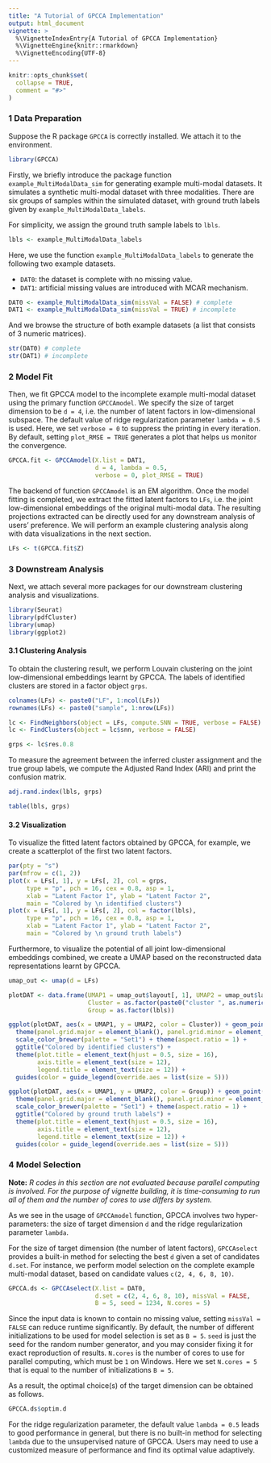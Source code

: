 ```yaml
---
title: "A Tutorial of GPCCA Implementation"
output: html_document
vignette: >
  %\VignetteIndexEntry{A Tutorial of GPCCA Implementation}
  %\VignetteEngine{knitr::rmarkdown}
  %\VignetteEncoding{UTF-8}
---
```


```r
knitr::opts_chunk$set(
  collapse = TRUE,
  comment = "#>"
)
```


### 1 Data Preparation

Suppose the R package `GPCCA` is correctly installed. We attach it to the environment.

```r
library(GPCCA)
```

Firstly, we briefly introduce the package function `example_MultiModalData_sim` 
for generating example multi-modal datasets. 
It simulates a synthetic multi-modal dataset with three modalities. 
There are six groups of samples within the simulated dataset, 
with ground truth labels given by `example_MultiModalData_labels`.

For simplicity, we assign the ground truth sample labels to `lbls`.

```r
lbls <- example_MultiModalData_labels
```

Here, we use the function `example_MultiModalData_labels` to generate 
the following two example datasets.

* `DAT0`: the dataset is complete with no missing value.
* `DAT1`: artificial missing values are introduced with MCAR mechanism.

```r
DAT0 <- example_MultiModalData_sim(missVal = FALSE) # complete
DAT1 <- example_MultiModalData_sim(missVal = TRUE) # incomplete
```

And we browse the structure of both example datasets (a list that consists of 3 numeric matrices).

```r
str(DAT0) # complete
str(DAT1) # incomplete
```


### 2 Model Fit

Then, we fit GPCCA model to the incomplete example multi-modal dataset using the 
primary function `GPCCAmodel`. We specify the size of target dimension to be `d = 4`, 
i.e. the number of latent factors in low-dimensional subspace. The default value of 
ridge regularization parameter `lambda = 0.5` is used. Here, we set `verbose = 0` to 
suppress the printing in every iteration. By default, setting `plot_RMSE = TRUE` 
generates a plot that helps us monitor the convergence.

```r
GPCCA.fit <- GPCCAmodel(X.list = DAT1,
                        d = 4, lambda = 0.5,
                        verbose = 0, plot_RMSE = TRUE)
```

The backend of function `GPCCAmodel` is an EM algorithm. Once the model fitting is completed, 
we extract the fitted latent factors to `LFs`, i.e. the joint low-dimensional embeddings of 
the original multi-modal data. The resulting projections extracted can be directly used for 
any downstream analysis of users' preference. We will perform an example clustering analysis 
along with data visualizations in the next section.

```r
LFs <- t(GPCCA.fit$Z)
```


### 3 Downstream Analysis

Next, we attach several more packages for our downstream clustering analysis and visualizations.

```r
library(Seurat)
library(pdfCluster)
library(umap)
library(ggplot2)
```

#### 3.1 Clustering Analysis

To obtain the clustering result, we perform Louvain clustering on the joint low-dimensional embeddings learnt by GPCCA. 
The labels of identified clusters are stored in a factor object `grps`.

```r
colnames(LFs) <- paste0("LF", 1:ncol(LFs))
rownames(LFs) <- paste0("sample", 1:nrow(LFs))

lc <- FindNeighbors(object = LFs, compute.SNN = TRUE, verbose = FALSE)
lc <- FindClusters(object = lc$snn, verbose = FALSE)

grps <- lc$res.0.8
```

To measure the agreement between the inferred cluster assignment and the true group labels, 
we compute the Adjusted Rand Index (ARI) and print the confusion matrix.

```r
adj.rand.index(lbls, grps)

table(lbls, grps)
```

#### 3.2 Visualization

To visualize the fitted latent factors obtained by GPCCA, for example, 
we create a scatterplot of the first two latent factors.

```r
par(pty = "s")
par(mfrow = c(1, 2))
plot(x = LFs[, 1], y = LFs[, 2], col = grps,
     type = "p", pch = 16, cex = 0.8, asp = 1,
     xlab = "Latent Factor 1", ylab = "Latent Factor 2",
     main = "Colored by \n identified clusters")
plot(x = LFs[, 1], y = LFs[, 2], col = factor(lbls),
     type = "p", pch = 16, cex = 0.8, asp = 1,
     xlab = "Latent Factor 1", ylab = "Latent Factor 2",
     main = "Colored by \n ground truth labels")
```

Furthermore, to visualize the potential of all joint low-dimensional embeddings combined, 
we create a UMAP based on the reconstructed data representations learnt by GPCCA.

```r
umap_out <- umap(d = LFs)

plotDAT <- data.frame(UMAP1 = umap_out$layout[, 1], UMAP2 = umap_out$layout[, 2],
                      Cluster = as.factor(paste0("cluster ", as.numeric(grps))),
                      Group = as.factor(lbls))

ggplot(plotDAT, aes(x = UMAP1, y = UMAP2, color = Cluster)) + geom_point() + theme_bw() + 
  theme(panel.grid.major = element_blank(), panel.grid.minor = element_blank()) + 
  scale_color_brewer(palette = "Set1") + theme(aspect.ratio = 1) + 
  ggtitle("Colored by identified clusters") + 
  theme(plot.title = element_text(hjust = 0.5, size = 16),
        axis.title = element_text(size = 12),
        legend.title = element_text(size = 12)) + 
  guides(color = guide_legend(override.aes = list(size = 5)))

ggplot(plotDAT, aes(x = UMAP1, y = UMAP2, color = Group)) + geom_point() + theme_bw() + 
  theme(panel.grid.major = element_blank(), panel.grid.minor = element_blank()) + 
  scale_color_brewer(palette = "Set1") + theme(aspect.ratio = 1) + 
  ggtitle("Colored by ground truth labels") + 
  theme(plot.title = element_text(hjust = 0.5, size = 16),
        axis.title = element_text(size = 12),
        legend.title = element_text(size = 12)) + 
  guides(color = guide_legend(override.aes = list(size = 5)))
```


### 4 Model Selection

**Note:** 
*R codes in this section are not evaluated because parallel computing is involved. 
For the purpose of vignette building, it is time-consuming to run all of them and 
the number of cores to use differs by system.*

As we see in the usage of `GPCCAmodel` function, GPCCA involves two hyper-parameters: 
the size of target dimension `d` and the ridge regularization parameter `lambda`.

For the size of target dimension (the number of latent factors), `GPCCAselect` 
provides a built-in method for selecting the best `d` given a set of candidates `d.set`. 
For instance, we perform model selection on the complete example multi-modal dataset, 
based on candidate values `c(2, 4, 6, 8, 10)`.

```r
GPCCA.ds <- GPCCAselect(X.list = DAT0,
                        d.set = c(2, 4, 6, 8, 10), missVal = FALSE,
                        B = 5, seed = 1234, N.cores = 5)
```

Since the input data is known to contain no missing value, setting `missVal = FALSE` 
can reduce runtime significantly. By default, the number of different initializations 
to be used for model selection is set as `B = 5`. `seed` is just the seed for the 
random number generator, and you may consider fixing it for exact reproduction of results. 
`N.cores` is the number of cores to use for parallel computing, which must be `1` on Windows. 
Here we set `N.cores = 5` that is equal to the number of initializations `B = 5`.

As a result, the optimal choice(s) of the target dimension can be obtained as follows.

```r
GPCCA.ds$optim.d
```

For the ridge regularization parameter, the default value `lambda = 0.5` leads to 
good performance in general, but there is no built-in method for selecting `lambda` 
due to the unsupervised nature of GPCCA. Users may need to use a customized measure 
of performance and find its optimal value adaptively.


